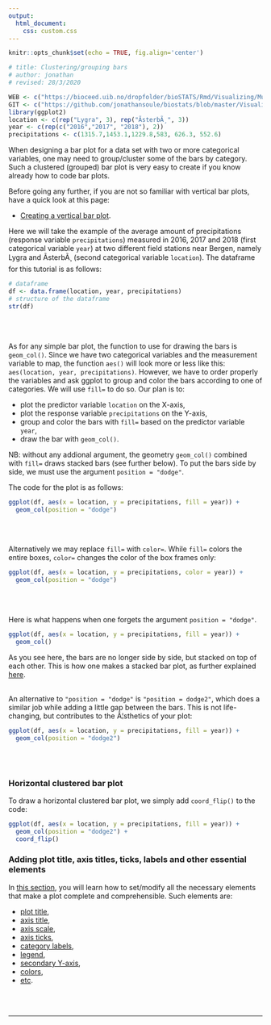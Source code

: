 ```yaml
---
output:
  html_document:
    css: custom.css
--- 
```


```r
knitr::opts_chunk$set(echo = TRUE, fig.align='center')

# title: Clustering/grouping bars
# author: jonathan
# revised: 28/3/2020 

WEB <- c("https://bioceed.uib.no/dropfolder/bioSTATS/Rmd/Visualizing/Multiple/clustering-bars.html")
GIT <- c("https://github.com/jonathansoule/biostats/blob/master/Visualizing/Multiple/clustering-bars.Rmd")
library(ggplot2)
location <- c(rep("Lygra", 3), rep("ÃsterbÃ¸", 3))
year <- c(rep(c("2016","2017", "2018"), 2))
precipitations <- c(1315.7,1453.1,1229.8,583, 626.3, 552.6)
```

When designing a bar plot for a data set with two or more categorical variables, one may need to group/cluster some of the bars by category. Such a clustered (grouped) bar plot is very easy to create if you know already how to code bar plots.

Before going any further, if you are not so familiar with vertical bar plots, have a quick look at this page:

+ [Creating a vertical bar plot](https://biostats.w.uib.no/creating-a-bar-plot/){target="_blank"}.

Here we will take the example of the average amount of precipitations (response variable `precipitations`) measured in 2016, 2017 and 2018 (first categorical variable `year`) at two different field stations near Bergen, namely Lygra and ÃsterbÃ¸ (second categorical variable `location`). The dataframe for this tutorial is as follows:
```r
# dataframe
df <- data.frame(location, year, precipitations)
# structure of the dataframe
str(df)
```
<br/><br/>

As for any simple bar plot, the function to use for drawing the bars is `geom_col()`. Since we have two categorical variables and the measurement variable to map, the function `aes()` will look more or less like this: `aes(location, year, precipitations)`. However, we have to order properly the variables and ask ggplot to group and color the bars according to one of categories. We will use `fill=` to do so. Our plan is to:

+ plot the predictor variable `location` on the X-axis, 
+ plot the response variable `precipitations` on the Y-axis,
+ group and color the bars with `fill=` based on the predictor variable `year`,
+ draw the bar with `geom_col()`.

NB: without any addional argument, the geometry `geom_col()` combined with `fill=` draws stacked bars (see further below). To put the bars side by side, we must use the argument `position = "dodge"`.

The code for the plot is as follows:

```r
ggplot(df, aes(x = location, y = precipitations, fill = year)) +
  geom_col(position = "dodge")
```
<br/><br/>

Alternatively we may replace `fill=` with `color=`. While `fill=` colors the entire boxes, `color=` changes the color of the box frames only:
```r
ggplot(df, aes(x = location, y = precipitations, color = year)) +
  geom_col(position = "dodge")
```
<br/><br/>

Here is what happens when one forgets the argument `position = "dodge"`. 
```r
ggplot(df, aes(x = location, y = precipitations, fill = year)) +
  geom_col()
```
As you see here, the bars are no longer side by side, but stacked on top of each other. This is how one makes a stacked bar plot, as further explained [here](https://biostats.w.uib.no/stacking-data-series-in-bars/){target="_blank"}.
<br/><br/>

An alternative to `"position = "dodge"` is `"position = dodge2"`, which does a similar job while adding a little gap between the bars. This is not life-changing, but contributes to the Ã¦sthetics of your plot:
```r
ggplot(df, aes(x = location, y = precipitations, fill = year)) +
  geom_col(position = "dodge2") 
```
<br/><br/>

### Horizontal clustered bar plot

To draw a horizontal clustered bar plot, we simply add `coord_flip()` to the code:

```r
ggplot(df, aes(x = location, y = precipitations, fill = year)) +
  geom_col(position = "dodge2") +
  coord_flip()
```

### Adding plot title, axis titles, ticks, labels and other essential elements

In [this section](https://biostats.w.uib.no/topics/data-visualization-with-ggplot2/essential-elements/){target="_blank"}, you will learn how to set/modify all the necessary elements that make a plot complete and comprehensible. Such elements are:

+ [plot title](https://biostats.w.uib.no/title/){target="_blank"}, 
+ [axis title](https://biostats.w.uib.no/axis-titles/){target="_blank"},
+ [axis scale](https://biostats.w.uib.no/axis-scale/){target="_blank"},
+ [axis ticks](https://biostats.w.uib.no/axis-ticks/){target="_blank"},
+ [category labels](https://biostats.w.uib.no/category-labels/){target="_blank"},
+ [legend](https://biostats.w.uib.no/legend/){target="_blank"},
+ [secondary Y-axis](https://biostats.w.uib.no/secondary-y-axis/){target="_blank"},
+ [colors](https://biostats.w.uib.no/choosing-colors-for-your-plot/){target="_blank"},
+ [etc](https://biostats.w.uib.no/topics/data-visualization-with-ggplot2/essential-elements/){target="_blank"}.

<br/><br/>


***
<!-- UNCOMMENT TO ACTIVATE
Get the Rmarkdown file corresponding to this page on [GitHub](`r GIT`){target="_blank"}.
-->
